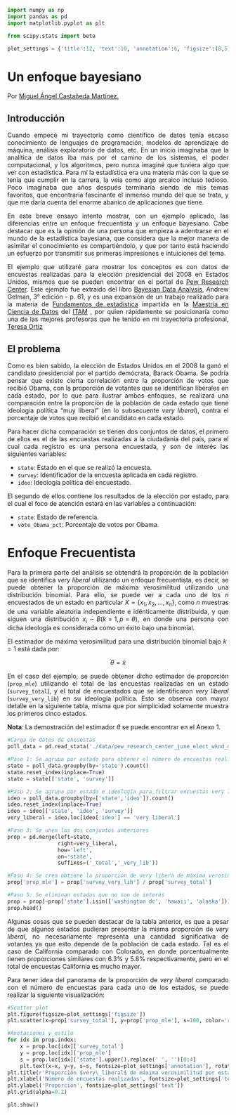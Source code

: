 ```{python}
import numpy as np
import pandas as pd
import matplotlib.pyplot as plt

from scipy.stats import beta

plot_settings = {'title':12, 'text':10, 'annotation':6, 'figsize':(8,5)}
```

# Un enfoque bayesiano {-}

Por [Miguel Ángel Castañeda Martínez.](https://www.linkedin.com/in/miguel-angel-castaneda-martinez-b0a566142?lipi=urn%3Ali%3Apage%3Ad_flagship3_profile_view_base_contact_details%3Bf123JtydS%2BmP67Z1hcyFDg%3D%3D)

## Introducción {-}

<div style="text-align: justify">
Cuando empecé mi trayectoria como científico de datos tenía escaso conocimiento de lenguajes de programación, modelos de aprendizaje de máquina, análisis exploratorio de datos, etc. En un inicio imaginaba que la analítica de datos iba más por el camino de los sistemas, el poder computacional, y los algoritmos, pero nunca imaginé que tuviera algo que ver con estadística. Para mí la estadística era una materia más con la que se tenía que cumplir en la carrera, la veía como algo arcaico incluso tedioso. Poco imaginaba que años después terminaría siendo de mis temas favoritos, que encontraría fascinante el inmenso mundo del que se trata, y que me daría cuenta del enorme abanico de aplicaciones que tiene.

En este breve ensayo intento mostrar, con un ejemplo aplicado, las diferencias entre un enfoque frecuentista y un enfoque bayesiano. Cabe destacar que es la opinión de una persona que empieza a adentrarse en el mundo de la estadística bayesiana, que considera que la mejor manera de asimilar el conocimiento es compartiéndolo, y que por tanto está haciendo un esfuerzo por transmitir sus primeras impresiones e intuiciones del tema.

El ejemplo que utilizaré para mostrar los conceptos es con datos de encuestas realizadas para la elección presidencial del 2008 en Estados Unidos, mismos que se pueden encontrar en el portal de [Pew Research Center](https://www.pewresearch.org/). Este ejemplo fue extraido del libro [Bayesian Data Analysis](http://www.stat.columbia.edu/~gelman/book/BDA3.pdf), Andrew Gelman, 3° edición - p. 61, y es una expansión de un trabajo realizado para la materia de [Fundamentos de estadística](https://tereom.github.io/fundamentos-2022/) impartida en la [Maestría en Ciencia de Datos](https://mcdatos.itam.mx/es) del [ITAM](https://www.itam.mx/) , por quien rápidamente se posicionaría como una de las mejores profesoras que he tenido en mi trayectoria profesional, [Teresa Ortiz](https://tereom.netlify.app/)
</div>

## El problema {-}

<div style="text-align: justify">
Como es bien sabido, la elección de Estados Unidos en el 2008 la ganó el candidato presidencial por el partido demócrata, Barack Obama. Se podría pensar que existe cierta correlación entre la proporción de votos que recibió Obama, con la proporción de votantes que se identifican liberales en cada estado, por lo que para ilustrar ambos enfoques, se realizará una comparación entre la proporción de la población de cada estado que tiene ideología política "muy liberal" (en lo subsecuente _very liberal_), contra el porcentaje de votos que recibió el candidato en cada estado.

Para hacer dicha comparación se tienen dos conjuntos de datos, el primero de ellos es el de las encuestas realizadas a la ciudadanía del país, para el cual cada registro es una persona encuestada, y son de interés las siguientes variables:

* `state`: Estado en el que se realizó la encuesta.
* `survey`: Identificador de la encuesta aplicada en cada registro.
* `ideo`: Ideología política del encuestado.

El segundo de ellos contiene los resultados de la elección por estado, para el cual el foco de atención estará en las variables a continuación:

* `state`: Estado de referencia.
* `vote_Obama_pct`: Porcentaje de votos por Obama.
</div>

# Enfoque Frecuentista {-}

<div style="text-align: justify">
Para la primera parte del análisis se obtendrá la proporción de la población que se identifica _very liberal_ utilizando un enfoque frecuentista, es decir, se puede obtener la proporción de máxima verosimilitud utilizando una distribución binomial. Para ello, se puede ver a cada uno de los $n$ encuestados de un estado en particular $X = \{x_1,x_2,...,x_n\}$, como $n$ muestras de una variable aleatoria independiente e idénticamente distribuida, y que siguen una distribución $x_i \backsim B(k=1, p=\theta)$, en donde una persona con dicha ideología es considerada como un éxito bajo una binomial.

El estimador de máxima verosimilitud para una distribución binomial bajo $k=1$ está dada por:

$$\theta = \bar x$$

En el caso del ejemplo, se puede obtener dicho estimador de proporción (`prop_mle`) utilizando el total de las encuestas realizadas en un estado (`survey_total`), y el total de encuestados que se identificaron _very liberal_ (`survey_very_lib`) en su ideología política. Esto se observa con mayor detalle en la siguiente tabla, misma que por simplicidad solamente muestra los primeros cinco estados.

**Nota**: La demostración del estimador $\theta$ se puede encontrar en el Anexo 1.
</div>

```{python}
#Carga de datos de encuestas
poll_data = pd.read_stata('./data/pew_research_center_june_elect_wknd_data.dta')

#Paso 1: Se agrupa por estado para obtener el número de encuestas realizadas en cada estada
state = poll_data.groupby(by='state').count()
state.reset_index(inplace=True)
state = state[['state', 'survey']]

#Paso 2: Se agrupa por estado e ideología para filtrar encuestas very liberal
ideo = poll_data.groupby(by=['state','ideo']).count()
ideo.reset_index(inplace=True)
ideo = ideo[['state', 'ideo', 'survey']]
very_liberal = ideo.loc[ideo['ideo'] == 'very liberal']

#Paso 3: Se unen los dos conjuntos anteriores
prop = pd.merge(left=state,
                right=very_liberal,
                how='left',
                on='state',
                suffixes=('_total','_very_lib'))

#Paso 4: Se crea obtiene la proporción de very libera de máxima verosimilitud por estado
prop['prop_mle'] = prop['survey_very_lib'] / prop['survey_total']

#Paso 5: Se eliminan estados que no son de interés
prop = prop[~prop['state'].isin(['washington dc', 'hawaii', 'alaska'])]
prop.head()
```

<div style="text-align: justify">
Algunas cosas que se pueden destacar de la tabla anterior, es que a pesar de que algunos estados pudieran presentar la misma proporción de _very liberal_, no necesariamente representa una cantidad significativa de votantes ya que esto depende de la población de cada estado. Tal es el caso de California comparado con Colorado, en donde porcentualmente tienen proporciones similares con $6.3\%$ y $5.8\%$ respectivamente, pero en el total de encuestas California es mucho mayor.
    
Para tener idea del panorama de la proporción de _very liberal_ comparado con el número de encuestas para cada uno de los estados, se puede realizar la siguiente visualización:
</div>

```{python}
#Scatter plot
plt.figure(figsize=plot_settings['figsize'])
plt.scatter(x=prop['survey_total'], y=prop['prop_mle'], s=100, color='red')

#Anotaciones y estilo
for idx in prop.index:
    x = prop.loc[idx]['survey_total']
    y = prop.loc[idx]['prop_mle']
    s = prop.loc[idx]['state'].upper().replace(' ', '')[0:4]
    plt.text(x=x, y=y, s=s, fontsize=plot_settings['annotation'], rotation=60)
plt.title(r'Proporción $very\_liberal$ de máxima verosimilitud por estado', fontsize=plot_settings['title'])
plt.xlabel('Número de encuestas realizadas', fontsize=plot_settings['text'])
plt.ylabel('Proporción', fontsize=plot_settings['text'])
plt.grid(alpha=0.2)

plt.show()
```

